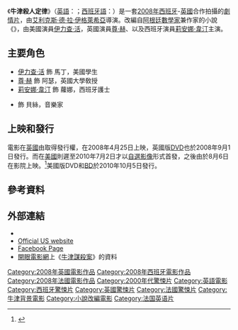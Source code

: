 {{noteTA
|T=zh-hk:牛津殺人定律; zh-mo:牛津殺人定律; zh-cn:深度谜案
|G1=Movie
|G2=Show
|1=zh-hk:牛津殺人定律; zh-mo:牛津殺人定律; zh-cn:深度谜案
|2=zh-tw:隨選視訊; zh-hk:自選影像; zh-mo:自選影像; zh-cn:视频点播;
}}

{{Infobox film
| name           = 牛津殺人定律
| original_name  = {{lang|en|''The Oxford Murders''}}
| image          = The Oxford Murders 2008 (HK version DVD cover).jpg
| caption        = DVD封面
| director       = [[艾利克斯·德·拉·伊格萊希亞|艾利克斯·德·拉·伊格萊希亞]]
| producer       = {{tsl|en|Gerardo Herrero|赫拉爾多·雷羅}}<br />Álvaro Augustín<br />Mariela Besuievsky
| screenplay     = {{tsl|en|Jorge Guerricaechevarría|豪爾赫·葛力迦契巴利亞}}<br />艾利克斯·德·拉·伊格萊希亞
| story          = 
| starring       = [[伊力查·活|伊力查·活]]<br />[[尊·赫|尊·赫]]<br />[[莉安娜·韋汀|莉安娜·韋汀]]<br />{{tsl|en|Julie Cox|茱莉·卡克斯}}
| music          = {{tsl|en|Roque Baños|洛克·巴紐斯}}
| studio         = {{tsl|en|Telecinco Cinema|電視五台影院}}<br />Tornasol Films<br />{{tsl|fr|La Fabrique de films|電影工廠}}
| distributor    = {{flagicon|UK}} {{tsl|en|Odeon Sky Filmworks|劇場天空影視製作}}<br/>{{flagicon|USA}} {{tsl|en|Magnolia Pictures|玉蘭影業}}
| released       = {{flagicon|ESP}} 2008年1月18日
| runtime        = 108分鐘
| country        = {{ESP}}<br>{{FRA}}<br>{{UK}}
| language       = [[英語|英語]]
| budget         = {{USD|1410萬}}
| gross          = 
| hk_name       = 牛津殺人定律
| mo_name      = 牛津殺人定律
| cn_name       = 深度谜案
}}

《'''牛津殺人定律'''》（[[英語|英語]]：{{lang|en|''The Oxford Murders''}}；[[西班牙語|西班牙語]]：{{lang|es|''Los crímenes de Oxford''}}）是一套[[2008年電影|2008年]][[西班牙電影|西班牙]]-[[英國電影|英國]]合作拍攝的[[劇情片|劇情片]]，由[[艾利克斯·德·拉·伊格萊希亞|艾利克斯·德·拉·伊格萊希亞]]導演。改編自[[阿根廷人|阿根廷]][[數學家|數學家]]兼作家{{tsl|en|Guillermo Martínez (writer)|吉耶摩·馬丁尼茲}}的小說《{{tsl|en|The Oxford Murders (novel)|牛津迷案}}》，由美國演員[[伊力查·活|伊力查·活]]，英國演員[[尊·赫|尊·赫]]、{{tsl|en|Julie Cox|茱莉·卡克斯}}以及西班牙演員[[莉安娜·韋汀|莉安娜·韋汀]]主演。

== 主要角色 ==
* [[伊力查·活|伊力查·活]] 飾 馬丁，美國學生
* [[尊·赫|尊·赫]] 飾 阿瑟，英國大學敎授
* [[莉安娜·韋汀|莉安娜·韋汀]] 飾 蘿娜，西班牙護士
* {{tsl|en|Julie Cox|茱莉·卡克斯}} 飾 貝絲，音樂家

== 上映和發行 ==
電影在[[英國|英國]]由{{tsl|en|Odeon Sky Filmworks|劇場天空影視製作}}取得發行權，在2008年4月25日上映，英國版[[DVD|DVD]]也於2008年9月1日發行。而在[[美國|美國]]則遲至2010年7月2日才以[[自選影像|自選影像]]形式首發，之後由{{tsl|en|Magnolia Pictures|玉蘭影業}}於8月6日在影院上映。<ref>{{Cite web |url=http://www.bloody-disgusting.com/news/20683 |title=Magnolia Pictures Announces Release Plans for 'The Oxford Muders' |access-date=2017-01-12 |archive-date=2017-10-10 |archive-url=https://web.archive.org/web/20171010153644/http://bloody-disgusting.com/news/20683 |dead-url=no }}</ref>美國版DVD和[[Blu-ray_Disc|BD]]於2010年10月5日發行。

== 參考資料 ==
{{reflist}}

== 外部連結 ==
* {{IMDb title|0488604|牛津殺人定律}}
* [http://www.magpictures.com/theoxfordmurders/ Official US website] {{Wayback|url=http://www.magpictures.com/theoxfordmurders/ |date=20210418115624 }} {{en-us}}
* [https://www.facebook.com/pages/The-Oxford-Murders/106185822745035 Facebook Page] {{en}}
* [[開眼電影網|開眼電影網]]上《[http://app2.atmovies.com.tw/film/foen50488604/ 牛津謀殺案]》的資料 {{zh-tw}}

[[Category:2008年英國電影作品|Category:2008年英國電影作品]]
[[Category:2008年西班牙電影作品|Category:2008年西班牙電影作品]]
[[Category:2008年法國電影作品|Category:2008年法國電影作品]]
[[Category:2000年代驚悚片|Category:2000年代驚悚片]]
[[Category:英語電影|Category:英語電影]]
[[Category:西班牙驚悚片|Category:西班牙驚悚片]]
[[Category:英國驚悚片|Category:英國驚悚片]]
[[Category:法國驚悚片|Category:法國驚悚片]]
[[Category:牛津背景電影|Category:牛津背景電影]]
[[Category:小說改編電影|Category:小說改編電影]]
[[Category:法国英语片|Category:法国英语片]]